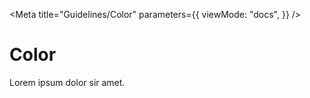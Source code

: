 
<Meta
  title="Guidelines/Color"
  parameters={{
    viewMode: "docs",
  }}
/>

# Color

Lorem ipsum dolor sir amet.
